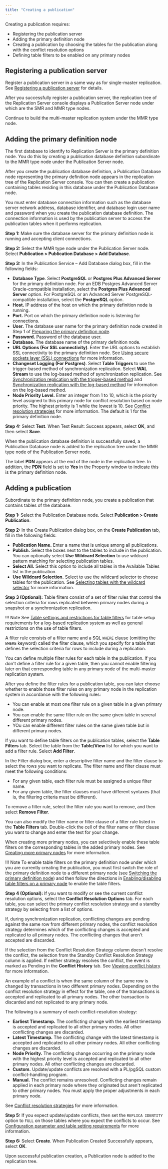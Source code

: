 ```yaml
---
title: "Creating a publication"
---
```


<div id="creating_publication_mmr" class="registered_link"></div>

Creating a publication requires:

-   Registering the publication server
-   Adding the primary definition node
-   Creating a publication by choosing the tables for the publication along with the conflict resolution options
-   Defining table filters to be enabled on any primary nodes

<div id="registering_pub_server" class="registered_link"></div>

## Registering a publication server

Register a publication server in a same way as for single-master replication. See [Registering a publication server](../05_smr_operation/02_creating_publication/01_registering_publication_server/#registering_publication_server) for details.

After you successfully register a publication server, the replication tree of the Replication Server console displays a Publication Server node under which are the SMR and MMR type nodes.

Continue to build the multi-master replication system under the MMR type node.

<div id="adding_pdn" class="registered_link"></div>

## Adding the primary definition node

The first database to identify to Replication Server is the primary definition node. You do this by creating a publication database definition subordinate to the MMR type node under the Publication Server node.

After you create the publication database definition, a Publication Database node representing the primary definition node appears in the replication tree of the Replication Server console. You can then create a publication containing tables residing in this database under the Publication Database node.

You must enter database connection information such as the database server network address, database identifier, and database login user name and password when you create the publication database definition. The connection information is used by the publication server to access the publication tables when it performs replication.

**Step 1:** Make sure the database server for the primary definition node is running and accepting client connections.

**Step 2:** Select the MMR type node under the Publication Server node. Select **Publication > Publication Database > Add Database**. 

**Step 3:** In the Publication Service – Add Database dialog box, fill in the following fields:

-   **Database Type**. Select **PostgreSQL** or **Postgres Plus Advanced Server** for the primary definition node. For an EDB Postgres Advanced Server Oracle-compatible installation, select the **Postgres Plus Advanced Server** option. For PostgreSQL or an Advanced Server PostgreSQL-compatible installation, select the **PostgreSQL** option.
-   **Host.** IP address of the host on which the primary definition node is running.
-   **Port.** Port on which the primary definition node is listening for connections.
-   **User.** The database user name for the primary definition node created in Step 1 of [Preparing the primary definition node](01_pre_steps/#prepare_pdn).
-   **Password.** Password of the database user.
-   **Database.** The database name of the primary definition node.
-   **URL Options (For SSL connectivity)**. Enter the URL options to establish SSL connectivity to the primary definition node. See [Using secure sockets layer (SSL) connections](../07_common_operations/11_using_ssl_connections/#using_ssl_connections) for more information.
-   **Changeset Logging (For Postgres)**. Select **Table Triggers** to use the trigger-based method of synchronization replication. Select **WAL Stream** to use the log-based method of synchronization replication. See [Synchronization replication with the trigger-based method](../02_overview/02_replication_concepts_and_definitions/09_sync_replication_trigger_based/#sync_replication_trigger_based) and [Synchronization replication with the log-based method](../02_overview/02_replication_concepts_and_definitions/10_sync_replication_log_based/#sync_replication_log_based) for information on the log-based method.
-   **Node Priority Level.** Enter an integer from 1 to 10, which is the priority level assigned to this primary node for conflict resolution based on node priority. The highest priority is 1 while the lowest is 10. See [Conflict resolution strategies](06_conflict_resolution/04_conflict_resolution_strategies/#conflict_resolution_strategies) for more information. The default is 1 for the primary definition node.

**Step 4:** Select **Test**. When Test Result: Success appears, select **OK**, and then select **Save**.

When the publication database definition is successfully saved, a Publication Database node is added to the replication tree under the MMR type node of the Publication Server node.

The label **PDN** appears at the end of the node in the replication tree. In addition, the **PDN** field is set to **Yes** in the Property window to indicate this is the primary definition node.

<div id="add_pub_mmr" class="registered_link"></div>

## Adding a publication

Subordinate to the primary definition node, you create a publication that contains tables of the database.

**Step 1:** Select the Publication Database node. Select **Publication > Create Publication**. 

**Step 2:** In the Create Publication dialog box, on the **Create Publication** tab, fill in the following fields:

-   **Publication Name.** Enter a name that is unique among all publications.
-   **Publish.** Select the boxes next to the tables to include in the publication. You can optionally select **Use Wildcard Selection** to use wildcard pattern matching for selecting publication tables.
-   **Select All.** Select this option to include all tables in the Available Tables list in the publication.
-   **Use Wildcard Selection.** Select to use the wildcard selector to choose tables for the publication. See [Selecting tables with the wildcard selector](../07_common_operations/01_select_tables_wildcard_selector/#select_tables_wildcard_selector) for more information.

**Step 3 (Optional):** Table filters consist of a set of filter rules that control the selection criteria for rows replicated between primary nodes during a snapshot or a synchronization replication.

!!! Note
    See [Table settings and restrictions for table filters](../02_overview/02_replication_concepts_and_definitions/13_table_filters/#table_settings_and_restrictions_for_table_filters) for table setup requirements for a log-based replication system as well as general restrictions on the use of table filters.

A filter rule consists of a filter name and a SQL `WHERE` clause (omitting the `WHERE` keyword) called the filter clause, which you specify for a table that defines the selection criteria for rows to include during a replication.

You can define multiple filter rules for each table in the publication. If you don't define a filter rule for a given table, then you cannot enable filtering later on that corresponding table in any primary node of the multi-master replication system.

After you define the filter rules for a publication table, you can later choose whether to enable those filter rules on any primary node in the replication system in accordance with the following rules:

-   You can enable at most one filter rule on a given table in a given primary node.
-   You can enable the same filter rule on the same given table in several different primary nodes.
-   YOu can enable different filter rules on the same given table but in different primary nodes.

If you want to define table filters on the publication tables, select the **Table Filters** tab. Select the table from the **Table/View** list for which you want to add a filter rule. Select **Add Filter**.

In the Filter dialog box, enter a descriptive filter name and the filter clause to select the rows you want to replicate. The filter name and filter clause must meet the following conditions:

-   For any given table, each filter rule must be assigned a unique filter name.
-   For any given table, the filter clauses must have different syntaxes (that is, the filtering criteria must be different).

To remove a filter rule, select the filter rule you want to remove, and then select **Remove Filter**.

You can also modify the filter name or filter clause of a filter rule listed in the **Table Filters** tab. Double-click the cell of the filter name or filter clause you want to change and enter the text for your change.

When creating more primary nodes, you can selectively enable these table filters on the corresponding tables in the added primary nodes. See [Creating more primary nodes](03_creating_primary_nodes/#creating_primary_nodes) for more information.

!!! Note
    To enable table filters on the primary definition node under which you are currently creating the publication, you must first switch the role of the primary definition node to a different primary node (see [Switching the primary definition node](10_switching_pdn/#switching_pdn)) and then follow the directions in [Enabling/disabling table filters on a primary node](09_enable_disable_table_filters/#enable_disable_table_filters) to enable the table filters.


**Step 4 (Optional):** If you want to modify or see the current conflict resolution options, select the **Conflict Resolution Options** tab. For each table, you can select the primary conflict resolution strategy and a standby strategy by selecting from a list of options.

If, during synchronization replication, conflicting changes are pending against the same row from different primary nodes, the conflict resolution strategy determines which of the conflicting changes is accepted and replicated to all primary nodes. The conflicting changes that aren't accepted are discarded.

If the selection from the Conflict Resolution Strategy column doesn't resolve the conflict, the selection from the Standby Conflict Resolution Strategy column is applied. If neither strategy resolves the conflict, the event is marked as Pending in the **Conflict History** tab. See [Viewing conflict history](07_view_conflict_history/#view_conflict_history) for more information.

An example of a conflict is when the same column of the same row is changed by transactions in two different primary nodes. Depending on the conflict resolution strategy in effect for the table, one of the transactions is accepted and replicated to all primary nodes. The other transaction is discarded and not replicated to any primary node.

The following is a summary of each conflict-resolution strategy:

-   **Earliest Timestamp.** The conflicting change with the earliest timestamp is accepted and replicated to all other primary nodes. All other conflicting changes are discarded.
-   **Latest Timestamp.** The conflicting change with the latest timestamp is accepted and replicated to all other primary nodes. All other conflicting changes are discarded.
-   **Node Priority.** The conflicting change occurring on the primary node with the highest priority level is accepted and replicated to all other primary nodes. All other conflicting changes are discarded.
-   **Custom.** Update/update conflicts are resolved with a PL/pgSQL custom conflict-handling program.
-   **Manual.** The conflict remains unresolved. Conflicting changes remain applied in each primary node where they originated but aren't replicated to other primary nodes. You must apply the proper adjustments in each primary node.

See [Conflict resolution strategies](06_conflict_resolution/04_conflict_resolution_strategies/#conflict_resolution_strategies) for more information.

**Step 5:** If you expect update/update conflicts, then set the `REPLICA IDENTITY` option to `FULL` on those tables where you expect the conflicts to occur. See [Configuration parameter and table setting requirements](06_conflict_resolution/01_configuration_para_andtable_setting/#configuration_para_and_table_setting) for more information.

**Step 6:** Select **Create**. When Publication Created Successfully appears, select **OK**.

Upon successful publication creation, a Publication node is added to the replication tree.
